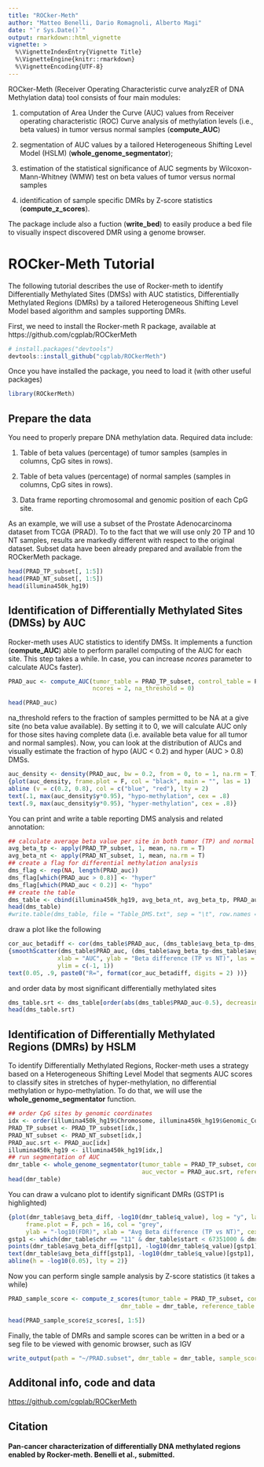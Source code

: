 ```yaml
---
title: "ROCker-Meth"
author: "Matteo Benelli, Dario Romagnoli, Alberto Magi"
date: "`r Sys.Date()`"
output: rmarkdown::html_vignette
vignette: >
  %\VignetteIndexEntry{Vignette Title}
  %\VignetteEngine{knitr::rmarkdown}
  %\VignetteEncoding{UTF-8}
---
```


ROCker-Meth (Receiver Operating Characteristic curve analyzER of DNA
Methylation data) tool consists of four main modules:

1. computation of Area Under the Curve (AUC) values from Receiver operating
   characteristic (ROC) Curve analysis of methylation levels (i.e., beta
   values) in tumor versus normal samples (**compute_AUC**)

2. segmentation of AUC values by a tailored Heterogeneous Shifting Level Model
   (HSLM) (**whole_genome_segmentator**);

3. estimation of the statistical significance of AUC segments by
   Wilcoxon-Mann-Whitney (WMW) test on beta values of tumor versus normal
   samples

4. identification of sample specific DMRs by Z-score statistics (**compute_z_scores**).

The package include also a fuction (**write_bed**) to easily produce a bed file
to visually inspect discovered DMR using a genome browser.

# ROCker-Meth Tutorial
The following tutorial describes the use of Rocker-meth to identify
Differentially Methylated Sites (DMSs) with AUC statistics, Differentially Methylated Regions (DMRs)
by a tailored Heterogeneous Shifting Level Model based algorithm and samples supporting DMRs.

First, we need to install the Rocker-meth R package, available at https://github.com/cgplab/ROCkerMeth

```r
# install.packages("devtools")
devtools::install_github("cgplab/ROCkerMeth")
```

Once you have installed the package, you need to load it (with other useful packages)

```r
library(ROCkerMeth)
```


## Prepare the data

You need to properly prepare DNA methylation data. Required data include:

1. Table of beta values (percentage) of tumor samples (samples in columns, CpG sites in rows).

2. Table of beta values (percentage) of normal samples (samples in columns, CpG sites in rows).

3. Data frame reporting chromosomal and genomic position of each CpG site.

As an example, we will use a subset of the Prostate Adenocarcinoma dataset from TCGA (PRAD). To to the fact that we will use only 20 TP and 10 NT samples, results are markedly different with respect to the original dataset. Subset data have been already prepared and available from the ROCkerMeth package.

```r
head(PRAD_TP_subset[, 1:5])
head(PRAD_NT_subset[, 1:5])
head(illumina450k_hg19)
```

## Identification of Differentially Methylated Sites (DMSs) by AUC
Rocker-meth uses AUC statistics to identify DMSs. It implements a function (**compute_AUC**) able to perform parallel computing of the AUC for each site. This step takes a while. In case, you can increase *ncores* parameter to calculate AUCs faster).

```r
PRAD_auc <- compute_AUC(tumor_table = PRAD_TP_subset, control_table = PRAD_NT_subset,
                        ncores = 2, na_threshold = 0)
```

```r
head(PRAD_auc)
```

na_threshold refers to the fraction of samples permitted to be NA at a give site (no beta value available). By setting it to 0, we will calculate AUC only for those sites having complete data (i.e. available beta value for all tumor and normal samples).
Now, you can look at the distribution of AUCs and visually estimate the fraction of hypo (AUC < 0.2) and hyper (AUC > 0.8) DMSs.
```r
auc_density <- density(PRAD_auc, bw = 0.2, from = 0, to = 1, na.rm = T)
{plot(auc_density, frame.plot = F, col = "black", main = "", las = 1)
abline (v = c(0.2, 0.8), col = c("blue", "red"), lty = 2)
text(.1, max(auc_density$y*0.95), "hypo-methylation", cex = .8)
text(.9, max(auc_density$y*0.95), "hyper-methylation", cex = .8)}
```

You can print and write a table reporting DMS analysis and related annotation:

```r
## calculate average beta value per site in both tumor (TP) and normal (NT) samples
avg_beta_tp <- apply(PRAD_TP_subset, 1, mean, na.rm = T)
avg_beta_nt <- apply(PRAD_NT_subset, 1, mean, na.rm = T)
## create a flag for differential methylation analysis
dms_flag <- rep(NA, length(PRAD_auc))
dms_flag[which(PRAD_auc > 0.8)] <- "hyper"
dms_flag[which(PRAD_auc < 0.2)] <- "hypo"
## create the table
dms_table <- cbind(illumina450k_hg19, avg_beta_nt, avg_beta_tp, PRAD_auc, dms_flag)
head(dms_table)
#write.table(dms_table, file = "Table_DMS.txt", sep = "\t", row.names = F, quote = F)
```

draw a plot like the following

```r
cor_auc_betadiff <- cor(dms_table$PRAD_auc, (dms_table$avg_beta_tp-dms_table$avg_beta_nt), use = "na")
{smoothScatter(dms_table$PRAD_auc, (dms_table$avg_beta_tp-dms_table$avg_beta_nt),
              xlab = "AUC", ylab = "Beta difference (TP vs NT)", las = 1, xlim = c(0, 1),
              ylim = c(-1, 1))
text(0.05, .9, paste0("R=", format(cor_auc_betadiff, digits = 2) ))}
```

and order data by most significant differentially methylated sites

```r
dms_table.srt <- dms_table[order(abs(dms_table$PRAD_auc-0.5), decreasing = T), ]
head(dms_table.srt)
```

## Identification of Differentially Methylated Regions (DMRs) by HSLM
To identify Differentially Methylated Regions, Rocker-meth uses a strategy based on a Heterogeneous Shifting Level Model that segments AUC scores to classify sites in stretches of hyper-methylation, no differential methylation or hypo-methylation. To do that, we will use the **whole_genome_segmentator** function.

```r
## order CpG sites by genomic coordinates
idx <- order(illumina450k_hg19$Chromosome, illumina450k_hg19$Genomic_Coordinate)
PRAD_TP_subset <- PRAD_TP_subset[idx,]
PRAD_NT_subset <- PRAD_NT_subset[idx,]
PRAD_auc.srt <- PRAD_auc[idx]
illumina450k_hg19 <- illumina450k_hg19[idx,]
## run segmentation of AUC
dmr_table <- whole_genome_segmentator(tumor_table = PRAD_TP_subset, control_table = PRAD_NT_subset,
                                      auc_vector = PRAD_auc.srt, reference_table = illumina450k_hg19[3:4])
head(dmr_table)
```

You can draw a vulcano plot to identify significant DMRs (GSTP1 is highlighted)

```r
{plot(dmr_table$avg_beta_diff, -log10(dmr_table$q_value), log = "y", las = 1,
     frame.plot = F, pch = 16, col = "grey",
     ylab = "-log10(FDR)", xlab = "Avg Beta difference (TP vs NT)", cex = .7)
gstp1 <- which(dmr_table$chr == "11" & dmr_table$start < 67351000 & dmr_table$end > 67351000)
points(dmr_table$avg_beta_diff[gstp1], -log10(dmr_table$q_value)[gstp1], pch = 16, cex = 1, col = "black")
text(dmr_table$avg_beta_diff[gstp1], -log10(dmr_table$q_value)[gstp1], "GSTP1", pos = 2)
abline(h = -log10(0.05), lty = 2)}
```

Now you can perform single sample analysis by Z-score statistics (it takes a while)

```r
PRAD_sample_score <- compute_z_scores(tumor_table = PRAD_TP_subset, control_table = PRAD_NT_subset,
                                dmr_table = dmr_table, reference_table = illumina450k_hg19[3:4])
```

```r
head(PRAD_sample_score$z_scores[, 1:5])
```

Finally, the table of DMRs and sample scores can be written in a bed or a seg file to be viewed with genomic browser, such as IGV

```r
write_output(path = "~/PRAD.subset", dmr_table = dmr_table, sample_score = PRAD_sample_score)
```

## Additonal info, code and data

[https://github.com/cgplab/ROCkerMeth](https://github.com/cgplab/ROCkerMeth)


## Citation

#### Pan-cancer characterization of differentially DNA methylated regions enabled by Rocker-meth. Benelli et al., submitted.

